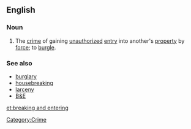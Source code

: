 ==English==
===Noun===
{{wikipedia}}
{{en-noun|sg=[[breaking]] and [[entering]]|-}}
# {{legal}} The [[crime]] of gaining [[unauthorized]] [[entry]] into another's [[property]] by [[force]]; to [[burgle]].

===See also===
*[[burglary]]
*[[housebreaking]]
*[[larceny]]
*[[B&E]]

[[Category:Crime]]

[[et:breaking and entering]]